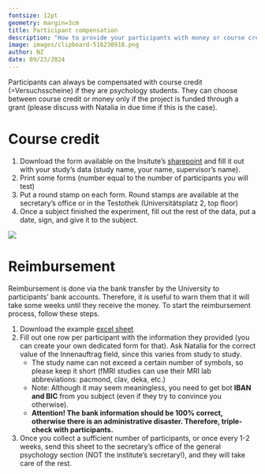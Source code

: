 ```yaml
---
fontsize: 12pt
geometry: margin=3cm
title: Participant compensation
description: "How to provide your participants with money or course credit for experiment participation"
image: images/clipboard-516230918.png
author: NZ
date: 09/23/2024
---
```


Participants can always be compensated with course credit (=Versuchsscheine) if they are psychology students. They can choose between course credit or money only if the project is funded through a grant (please discuss with Natalia in due time if this is the case).

# Course credit

1.  Download the form available on the Insitute's [sharepoint](https://sharepoint.uni-graz.at/sites/602/untersuchen/_layouts/15/WopiFrame2.aspx?sourcedoc=%7BFAA90B5A-5D5D-4DA2-A636-9FD2AE63A8D9%7D&file=Bestätigung_Untersuchung.pdf&action=default) and fill it out with your study's data (study name, your name, supervisor's name).
2.  Print some forms (number equal to the number of participants you will test)
3.  Put a round stamp on each form. Round stamps are available at the secretary's office or in the Testothek (Universitätsplatz 2, top floor)
4.  Once a subject finished the experiment, fill out the rest of the data, put a date, sign, and give it to the subject.

![](images/clipboard-516230918.png)

# Reimbursement

Reimbursement is done via the bank transfer by the University to participants' bank accounts. Therefore, it is useful to warn them that it will take some weeks until they receive the money. To start the reimbursement process, follow these steps.

1.  Download the example [excel sheet](https://github.com/visualneuroscience/visualneuroscience.github.io/tree/main/people/compensation/files/AWE_Form_example.xlsx)
2.  Fill out one row per participant with the information they provided (you can create your own dedicated form for that). Ask Natalia for the correct value of the Innenauftrag field, since this varies from study to study.
    -   The study name can not exceed a certain number of symbols, so please keep it short (fMRI studies can use their MRI lab abbreviations: pacmond, clav, deka, etc.)
    -   Note: Although it may seem meaningless, you need to get bot **IBAN and BIC** from you subject (even if they try to convince you otherwise).
    -   **Attention! The bank information should be 100% correct, otherwise there is an administrative disaster. Therefore, triple-check with participants.**
3.  Once you collect a sufficient number of participants, or once every 1-2 weeks, send this sheet to the secretary's office of the general psychology section (NOT the institute's secretary!), and they will take care of the rest.

